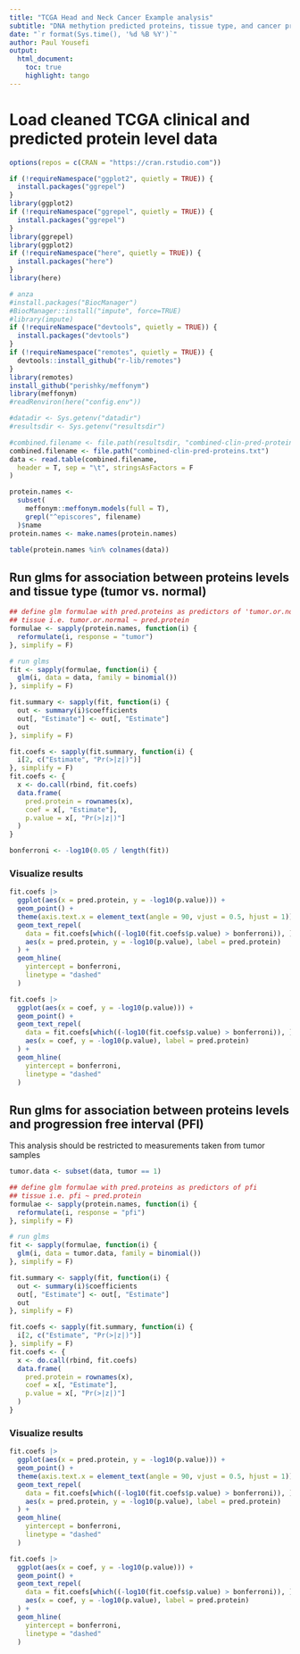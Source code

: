 ```yaml
---
title: "TCGA Head and Neck Cancer Example analysis"
subtitle: "DNA methytion predicted proteins, tissue type, and cancer progression"
date: "`r format(Sys.time(), '%d %B %Y')`"
author: Paul Yousefi
output:
  html_document:
    toc: true
    highlight: tango
---
```


# Load cleaned TCGA clinical and predicted protein level data

```r
options(repos = c(CRAN = "https://cran.rstudio.com"))

if (!requireNamespace("ggplot2", quietly = TRUE)) {
  install.packages("ggrepel")
}
library(ggplot2)
if (!requireNamespace("ggrepel", quietly = TRUE)) {
  install.packages("ggrepel")
}
library(ggrepel)
library(ggplot2)
if (!requireNamespace("here", quietly = TRUE)) {
  install.packages("here")
}
library(here)

# anza
#install.packages("BiocManager")
#BiocManager::install("impute", force=TRUE)
#library(impute)
if (!requireNamespace("devtools", quietly = TRUE)) {
  install.packages("devtools")
}
if (!requireNamespace("remotes", quietly = TRUE)) {
  devtools::install_github("r-lib/remotes")
}
library(remotes)
install_github("perishky/meffonym")
library(meffonym)
#readRenviron(here("config.env"))

#datadir <- Sys.getenv("datadir")
#resultsdir <- Sys.getenv("resultsdir")
```

```r
#combined.filename <- file.path(resultsdir, "combined-clin-pred-proteins.txt")
combined.filename <- file.path("combined-clin-pred-proteins.txt")
data <- read.table(combined.filename,
  header = T, sep = "\t", stringsAsFactors = F
)
```

```r
protein.names <-
  subset(
    meffonym::meffonym.models(full = T),
    grepl("^episcores", filename)
  )$name
protein.names <- make.names(protein.names)

table(protein.names %in% colnames(data))
```

## Run glms for association between proteins levels and tissue type (tumor vs. normal)

```r
## define glm formulae with pred.proteins as predictors of 'tumor.or.normal'
## tissue i.e. tumor.or.normal ~ pred.protein
formulae <- sapply(protein.names, function(i) {
  reformulate(i, response = "tumor")
}, simplify = F)

# run glms
fit <- sapply(formulae, function(i) {
  glm(i, data = data, family = binomial())
}, simplify = F)

fit.summary <- sapply(fit, function(i) {
  out <- summary(i)$coefficients
  out[, "Estimate"] <- out[, "Estimate"]
  out
}, simplify = F)

fit.coefs <- sapply(fit.summary, function(i) {
  i[2, c("Estimate", "Pr(>|z|)")]
}, simplify = F)
fit.coefs <- {
  x <- do.call(rbind, fit.coefs)
  data.frame(
    pred.protein = rownames(x),
    coef = x[, "Estimate"],
    p.value = x[, "Pr(>|z|)"]
  )
}

bonferroni <- -log10(0.05 / length(fit))
```

### Visualize results

```r
fit.coefs |>
  ggplot(aes(x = pred.protein, y = -log10(p.value))) +
  geom_point() +
  theme(axis.text.x = element_text(angle = 90, vjust = 0.5, hjust = 1)) +
  geom_text_repel(
    data = fit.coefs[which((-log10(fit.coefs$p.value) > bonferroni)), ],
    aes(x = pred.protein, y = -log10(p.value), label = pred.protein)
  ) +
  geom_hline(
    yintercept = bonferroni,
    linetype = "dashed"
  )

fit.coefs |>
  ggplot(aes(x = coef, y = -log10(p.value))) +
  geom_point() +
  geom_text_repel(
    data = fit.coefs[which((-log10(fit.coefs$p.value) > bonferroni)), ],
    aes(x = coef, y = -log10(p.value), label = pred.protein)
  ) +
  geom_hline(
    yintercept = bonferroni,
    linetype = "dashed"
  )

```

## Run glms for association between proteins levels and progression free interval (PFI)

This analysis should be restricted to measurements taken from tumor samples

```r
tumor.data <- subset(data, tumor == 1)

## define glm formulae with pred.proteins as predictors of pfi
## tissue i.e. pfi ~ pred.protein
formulae <- sapply(protein.names, function(i) {
  reformulate(i, response = "pfi")
}, simplify = F)

# run glms
fit <- sapply(formulae, function(i) {
  glm(i, data = tumor.data, family = binomial())
}, simplify = F)

fit.summary <- sapply(fit, function(i) {
  out <- summary(i)$coefficients
  out[, "Estimate"] <- out[, "Estimate"]
  out
}, simplify = F)

fit.coefs <- sapply(fit.summary, function(i) {
  i[2, c("Estimate", "Pr(>|z|)")]
}, simplify = F)
fit.coefs <- {
  x <- do.call(rbind, fit.coefs)
  data.frame(
    pred.protein = rownames(x),
    coef = x[, "Estimate"],
    p.value = x[, "Pr(>|z|)"]
  )
}
```

### Visualize results

```r
fit.coefs |>
  ggplot(aes(x = pred.protein, y = -log10(p.value))) +
  geom_point() +
  theme(axis.text.x = element_text(angle = 90, vjust = 0.5, hjust = 1)) +
  geom_text_repel(
    data = fit.coefs[which((-log10(fit.coefs$p.value) > bonferroni)), ],
    aes(x = pred.protein, y = -log10(p.value), label = pred.protein)
  ) +
  geom_hline(
    yintercept = bonferroni,
    linetype = "dashed"
  )

fit.coefs |>
  ggplot(aes(x = coef, y = -log10(p.value))) +
  geom_point() +
  geom_text_repel(
    data = fit.coefs[which((-log10(fit.coefs$p.value) > bonferroni)), ],
    aes(x = coef, y = -log10(p.value), label = pred.protein)
  ) +
  geom_hline(
    yintercept = bonferroni,
    linetype = "dashed"
  )
```
